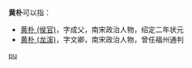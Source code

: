 '''黄朴'''可以指：
* [[黄朴_(侯官)|黄朴 (侯官)]]，字成父，南宋政治人物，绍定二年状元
* [[黄朴_(龙溪)|黄朴 (龙溪)]]，字文卿，南宋政治人物，曾任福州通判

{{disambig}}

[[Category:二字黄姓人名消歧义|pu]]